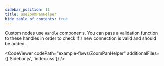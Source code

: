 ```yaml
---
sidebar_position: 11
title: useZoomPanHelper
hide_table_of_contents: true
---
```



Custom nodes use `Handle` components. You can pass a validation function to these handles in order to check if a new connection is valid and should be added.

<CodeViewer codePath="example-flows/ZoomPanHelper" additionalFiles={['Sidebar.js', 'index.css']} />
